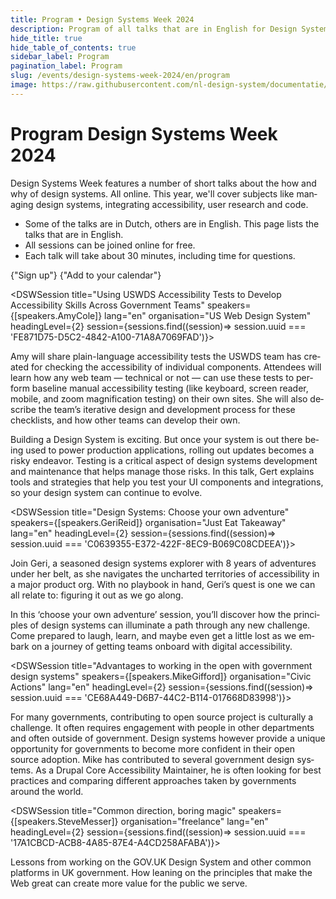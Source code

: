 ```yaml
---
title: Program • Design Systems Week 2024
description: Program of all talks that are in English for Design Systems Week 2024.
hide_title: true
hide_table_of_contents: true
sidebar_label: Program
pagination_label: Program
slug: /events/design-systems-week-2024/en/program
image: https://raw.githubusercontent.com/nl-design-system/documentatie/assets/dsw-24-en.png
---
```



<div lang="en">

# Program Design Systems Week 2024

<Paragraph lead>
  Design Systems Week features a number of short talks about the how and why of design systems. All online. This year,
  we'll cover subjects like managing design systems, integrating accessibility, user research and code.
</Paragraph>

- Some of the talks are in Dutch, others are in English. This page lists the talks that are in English.
- All sessions can be joined online for free.
- Each talk will take about 30 minutes, including time for questions.

<ActionGroup>
  <DocusaurusLink
    href="/events/design-systems-week/sign-up"
    className="utrecht-button-link utrecht-button-link--primary-action"
  >
    {"Sign up"}
    <IconChevronRight />
  </DocusaurusLink>
  <ButtonLink href="/dsweek-2024/dsweek-2024.ics" appearance="secondary-action-button">
    {"Add to your calendar"}
    <IconCalendarPlus />
  </ButtonLink>
</ActionGroup>

<DSWSession title="Using USWDS Accessibility Tests to Develop Accessibility Skills Across Government Teams" speakers={[speakers.AmyCole]} lang="en" organisation="US Web Design System" headingLevel={2} session={sessions.find((session)=> session.uuid === 'FE871D75-D5C2-4842-A100-71A8A7069FAD')}>

Amy will share plain-language accessibility tests the USWDS team has created for checking the accessibility of individual components. Attendees will learn how any web team — technical or not — can use these tests to perform baseline manual accessibility testing (like keyboard, screen reader, mobile, and zoom magnification testing) on their own sites. She will also describe the team’s iterative design and development process for these checklists, and how other teams can develop their own.

</DSWSession>

<DSWSession title="Testing UI" speakers={[speakers.GertHengeveld]} organisation="Chromatic" lang="en" headingLevel={2}>

<Paragraph>
  Building a Design System is exciting. But once your system is out there being used to power production applications,
  rolling out updates becomes a risky endeavor. Testing is a critical aspect of design systems development and
  maintenance that helps manage those risks. In this talk, Gert explains tools and strategies that help you test your UI
  components and integrations, so your design system can continue to evolve.
</Paragraph>

</DSWSession>

<DSWSession title="Design Systems: Choose your own adventure" speakers={[speakers.GeriReid]} organisation="Just Eat Takeaway" lang="en" headingLevel={2} session={sessions.find((session)=> session.uuid === 'C0639355-E372-422F-8EC9-B069C08CDEEA')}>

Join Geri, a seasoned design systems explorer with 8 years of adventures under her belt, as she navigates the uncharted territories of accessibility in a major product org. With no playbook in hand, Geri’s quest is one we can all relate to: figuring it out as we go along.

In this ‘choose your own adventure’ session, you’ll discover how the principles of design systems can illuminate a path through any new challenge. Come prepared to laugh, learn, and maybe even get a little lost as we embark on a journey of getting teams onboard with digital accessibility.

</DSWSession>

<DSWSession title="Advantages to working in the open with government design systems" speakers={[speakers.MikeGifford]} organisation="Civic Actions" lang="en" headingLevel={2} session={sessions.find((session)=> session.uuid === 'CE68A449-D6B7-44C2-B114-017668D83998')}>

For many governments, contributing to open source project is culturally a challenge. It often requires engagement with people in other departments and often outside of government. Design systems however provide a unique opportunity for governments to become more confident in their open source adoption. Mike has contributed to several government design systems. As a Drupal Core Accessibility Maintainer, he is often looking for best practices and comparing different approaches taken by governments around the world.

</DSWSession>

<DSWSession title="Common direction, boring magic" speakers={[speakers.SteveMesser]} organisation="freelance" lang="en" headingLevel={2} session={sessions.find((session)=> session.uuid === '17A1CBCD-ACB8-4A85-87E4-A4CD258AFABA')}>

Lessons from working on the GOV.‌UK Design System and other common platforms in UK government. How leaning on the principles that make the Web great can create more value for the public we serve.

</DSWSession>

</div>
